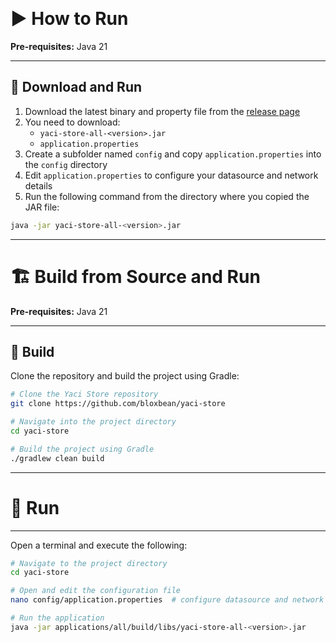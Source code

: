 &nbsp;

# ▶️ How to Run

**Pre-requisites:** Java 21

---

## 🔽 Download and Run

1. Download the latest binary and property file from the [release page](https://github.com/bloxbean/yaci-store/releases)
2. You need to download:
   - `yaci-store-all-<version>.jar`
   - `application.properties`
3. Create a subfolder named `config` and copy `application.properties` into the `config` directory
4. Edit `application.properties` to configure your datasource and network details
5. Run the following command from the directory where you copied the JAR file:

```bash
java -jar yaci-store-all-<version>.jar
```
---

# 🏗️ Build from Source and Run

**Pre-requisites:** Java 21

---

## 🔨 Build

Clone the repository and build the project using Gradle:

```bash
# Clone the Yaci Store repository
git clone https://github.com/bloxbean/yaci-store

# Navigate into the project directory
cd yaci-store

# Build the project using Gradle
./gradlew clean build
```
---

# 🚀 Run
---

Open a terminal and execute the following:

```bash
# Navigate to the project directory
cd yaci-store

# Open and edit the configuration file
nano config/application.properties  # configure datasource and network settings

# Run the application
java -jar applications/all/build/libs/yaci-store-all-<version>.jar
```



